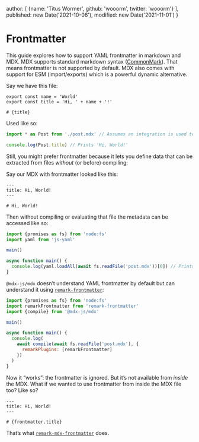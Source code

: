   author: [
    {name: 'Titus Wormer', github: 'wooorm', twitter: 'wooorm'}
  ],
  published: new Date('2021-10-06'),
  modified: new Date('2021-11-01')
}

# Frontmatter

This guide explores how to support YAML frontmatter in markdown and MDX.
MDX supports standard markdown syntax ([CommonMark][]).
That means frontmatter is not supported by default.
MDX also comes with support for ESM (import/exports) which is a powerful dynamic
alternative.

Say we have this file:

```mdx path="post.mdx"
export const name = 'World'
export const title = 'Hi, ' + name + '!'

# {title}
```

Used like so:

```js path="example.js"
import * as Post from './post.mdx' // Assumes an integration is used to compile MDX -> JS.

console.log(Post.title) // Prints 'Hi, World!'
```

Still, you might prefer frontmatter because it lets you define data that can be
extracted from files *without* (or before) compiling:

Say our MDX with frontmatter looked like this:

```mdx path="post.mdx"
---
title: Hi, World!
---

# Hi, World!
```

Then without compiling or evaluating that file the metadata can be accessed like
so:

```js path="example.js"
import {promises as fs} from 'node:fs'
import yaml from 'js-yaml'

main()

async function main() {
  console.log(yaml.loadAll(await fs.readFile('post.mdx'))[0]) // Prints `{title: 'Hi, World!'}`
}
```

`@mdx-js/mdx` doesn’t understand YAML frontmatter by default but can understand
it using [`remark-frontmatter`][remark-frontmatter]:

```js path="example.js"
import {promises as fs} from 'node:fs'
import remarkFrontmatter from 'remark-frontmatter'
import {compile} from '@mdx-js/mdx'

main()

async function main() {
  console.log(
    await compile(await fs.readFile('post.mdx'), {
      remarkPlugins: [remarkFrontmatter]
    })
  )
}
```

Now it “works”: the frontmatter is ignored.
But it’s not available from *inside* the MDX.
What if we wanted to use frontmatter from inside the MDX file too?
Like so?

```mdx path="post.mdx"
---
title: Hi, World!
---

# {frontmatter.title}
```

That’s what
[`remark-mdx-frontmatter`][remark-mdx-frontmatter]
does.

[commonmark]: https://spec.commonmark.org/current/

[remark-frontmatter]: https://github.com/remarkjs/remark-frontmatter

[remark-mdx-frontmatter]: https://github.com/remcohaszing/remark-mdx-frontmatter
